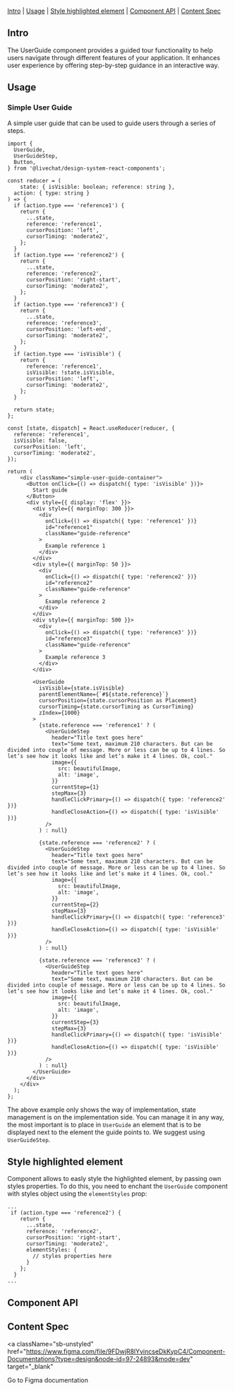 

<Meta of={Stories} />

<Title>UserGuide</Title>

[Intro](#Intro) | [Usage](#Usage) | [Style highlighted element](#style) | [Component API](#ComponentAPI) | [Content Spec](#ContentSpec)

## Intro <a id="Intro" />

The UserGuide component provides a guided tour functionality to help users navigate through different features of your application. It enhances user experience by offering step-by-step guidance in an interactive way.

## Usage <a id="Usage" />

### Simple User Guide <a id="SimpleUserGuide" />

A simple user guide that can be used to guide users through a series of steps.

```tsx
import {
  UserGuide,
  UserGuideStep,
  Button,
} from '@livechat/design-system-react-components';

const reducer = (
    state: { isVisible: boolean; reference: string },
  action: { type: string }
) => {
  if (action.type === 'reference1') {
    return {
      ...state,
      reference: 'reference1',
      cursorPosition: 'left',
      cursorTiming: 'moderate2',
    };
  }
  if (action.type === 'reference2') {
    return {
      ...state,
      reference: 'reference2',
      cursorPosition: 'right-start',
      cursorTiming: 'moderate2',
    };
  }
  if (action.type === 'reference3') {
    return {
      ...state,
      reference: 'reference3',
      cursorPosition: 'left-end',
      cursorTiming: 'moderate2',
    };
  }
  if (action.type === 'isVisible') {
    return {
      reference: 'reference1',
      isVisible: !state.isVisible,
      cursorPosition: 'left',
      cursorTiming: 'moderate2',
    };
  }

  return state;
};

const [state, dispatch] = React.useReducer(reducer, {
  reference: 'reference1',
  isVisible: false,
  cursorPosition: 'left',
  cursorTiming: 'moderate2',
});

return (
    <div className="simple-user-guide-container">
      <Button onClick={() => dispatch({ type: 'isVisible' })}>
        Start guide
      </Button>
      <div style={{ display: 'flex' }}>
        <div style={{ marginTop: 300 }}>
          <div
            onClick={() => dispatch({ type: 'reference1' })}
            id="reference1"
            className="guide-reference"
          >
            Example reference 1
          </div>
        </div>
        <div style={{ marginTop: 50 }}>
          <div
            onClick={() => dispatch({ type: 'reference2' })}
            id="reference2"
            className="guide-reference"
          >
            Example reference 2
          </div>
        </div>
        <div style={{ marginTop: 500 }}>
          <div
            onClick={() => dispatch({ type: 'reference3' })}
            id="reference3"
            className="guide-reference"
          >
            Example reference 3
          </div>
        </div>

        <UserGuide
          isVisible={state.isVisible}
          parentElementName={`#${state.reference}`}
          cursorPosition={state.cursorPosition as Placement}
          cursorTiming={state.cursorTiming as CursorTiming}
          zIndex={1000}
        >
          {state.reference === 'reference1' ? (
            <UserGuideStep
              header="Title text goes here"
              text="Some text, maximum 210 characters. But can be divided into couple of message. More or less can be up to 4 lines. So let’s see how it looks like and let’s make it 4 lines. Ok, cool."
              image={{
                src: beautifulImage,
                alt: 'image',
              }}
              currentStep={1}
              stepMax={3}
              handleClickPrimary={() => dispatch({ type: 'reference2' })}
              handleCloseAction={() => dispatch({ type: 'isVisible' })}
            />
          ) : null}

          {state.reference === 'reference2' ? (
            <UserGuideStep
              header="Title text goes here"
              text="Some text, maximum 210 characters. But can be divided into couple of message. More or less can be up to 4 lines. So let’s see how it looks like and let’s make it 4 lines. Ok, cool."
              image={{
                src: beautifulImage,
                alt: 'image',
              }}
              currentStep={2}
              stepMax={3}
              handleClickPrimary={() => dispatch({ type: 'reference3' })}
              handleCloseAction={() => dispatch({ type: 'isVisible' })}
            />
          ) : null}

          {state.reference === 'reference3' ? (
            <UserGuideStep
              header="Title text goes here"
              text="Some text, maximum 210 characters. But can be divided into couple of message. More or less can be up to 4 lines. So let’s see how it looks like and let’s make it 4 lines. Ok, cool."
              image={{
                src: beautifulImage,
                alt: 'image',
              }}
              currentStep={3}
              stepMax={3}
              handleClickPrimary={() => dispatch({ type: 'isVisible' })}
              handleCloseAction={() => dispatch({ type: 'isVisible' })}
            />
          ) : null}
        </UserGuide>
      </div>
    </div>
  );
};
```

<Canvas of={Stories.Default} />

The above example only shows the way of implementation, state management is on the implementation side. 
You can manage it in any way, the most important is to place in `UserGuide` an element that is to be 
displayed next to the element the guide points to. We suggest using `UserGuideStep`.

## Style highlighted element <a id="style" />

Component allows to easly style the highlighted element, by passing own styles properties. To do this, you need to enchant the `UserGuide` component with styles object using the `elementStyles` prop:

```tsx
...
 if (action.type === 'reference2') {
    return {
      ...state,
      reference: 'reference2',
      cursorPosition: 'right-start',
      cursorTiming: 'moderate2',
      elementStyles: {
        // styles properties here
      }
    };
  } 
...
```

## Component API <a id="ComponentAPI" />

<ArgTypes of={Stories.Default} sort="requiredFirst" />

## Content Spec <a id="ContentSpec" />

<a
  className="sb-unstyled"
  href="https://www.figma.com/file/9FDwjR8lYvincseDkKypC4/Component-Documentations?type=design&node-id=97-24893&mode=dev"
  target="_blank"
>
  Go to Figma documentation
</a> 